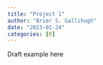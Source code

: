 ```yaml
---
title: "Project 1"
author: "Brier S. Gallihugh"
date: "2023-01-24"
categories: [R]
---
```


Draft example here